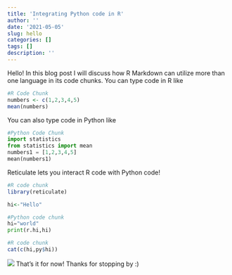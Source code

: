 ```yaml
---
title: 'Integrating Python code in R'
author: ''
date: '2021-05-05'
slug: hello
categories: []
tags: []
description: ''
---
```


Hello! 
  In this blog post I will discuss how R Markdown can utilize more than one language in its code chunks. 
  You can type code in R like 
```r
#R Code Chunk 
numbers <- c(1,2,3,4,5)
mean(numbers)
```
  You can also type code in Python like 
```python
#Python Code Chunk
import statistics
from statistics import mean
numbers1 = [1,2,3,4,5]
mean(numbers1)
```
  Reticulate lets you interact R code with Python code!
```R
#R code chunk
library(reticulate)

hi<-"Hello"
```

```python
#Python code chunk
hi="world"
print(r.hi,hi) 
```

```R
#R code chunk
cat(c(hi,py$hi))
```

![](/stor/home/hao327/website/2-mrliable.png)
That's it for now! Thanks for stopping by :)
